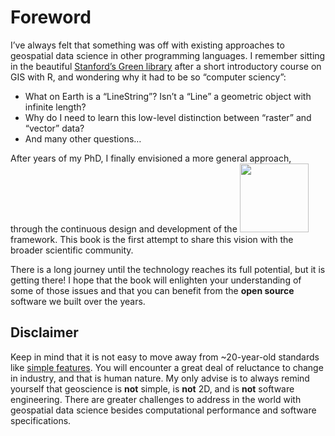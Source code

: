 # Foreword {.unnumbered}

I've always felt that something was off with existing approaches
to geospatial data science in other programming languages.
I remember sitting in the beautiful
[Stanford's Green library](https://en.wikipedia.org/wiki/Cecil_H._Green_Library)
after a short introductory course on GIS with R, and wondering
why it had to be so "computer sciency":

- What on Earth is a "LineString"? Isn't a "Line" a geometric object with infinite length?
- Why do I need to learn this low-level distinction between "raster" and "vector" data?
- And many other questions...

After years of my PhD, I finally envisioned a more general approach,
through the continuous design and development of the
[![](images/geostats.svg){fig-alt="GeoStats.jl" width=110px}](https://github.com/JuliaEarth/GeoStats.jl)
framework. This book is the first attempt to share this vision with
the broader scientific community.

There is a long journey until the technology reaches its full potential,
but it is getting there! I hope that the book will enlighten your
understanding of some of those issues and that you can benefit
from the **open source** software we built over the years.

::: {.callout-note}

## Disclaimer

Keep in mind that it is not easy to move away from ~20-year-old standards
like [simple features](https://www.iso.org/standard/40114.html). You will
encounter a great deal of reluctance to change in industry, and that is
human nature. My only advise is to always remind yourself that geoscience
is **not** simple, is **not** 2D, and is **not** software engineering.
There are greater challenges to address in the world with geospatial
data science besides computational performance and software specifications.

:::